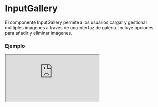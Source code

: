 
# InputGallery

El componente InputGallery permite a los usuarios cargar y gestionar múltiples imágenes a través de una interfaz de galería. Incluye opciones para añadir y eliminar imágenes.

### Ejemplo

<Iframe minHeightIframe="30dvh" src="https://fenextjs-component-storybook.vercel.app/iframe.html?args=&id=input-inputgallery--index&viewMode=story" />

### Importacion

Para importar el componente InputGallery, se puede hacer desde fenextjs

```tsx copy
import { InputGallery } from "fenextjs";
```

### Parametros

| Parametro | Tipo | Requerido | Default | Descripcion |
| --------- | ---- | --------- | ------- | ----------- |
| defaultValue | FileProps[] | no | [] | Valor por defecto que se muestra en la galería. Se espera un array de objetos FileProps. |
| value | FileProps[] | no | undefined | Valor controlado para la galería, que reemplaza el defaultValue si se proporciona. |
| textBtn | string | no | 'Add More Images' | Texto que se muestra en el botón para añadir más imágenes. |
| className | string | no | '' | Clase CSS para el componente. |
| classNameContentButton | string | no | '' | Clase CSS para el contenedor del botón. |
| classNameButton | ButtonClassProps | no | \{\} | Clase CSS específica para el botón. |
| onChange | (items: FileProps[]) =\> void | no | undefined | Función que se ejecuta cuando la lista de imágenes cambia. |

### Storybook

Para ver el storybook del componente lo puede hacer con este [link](https://fenextjs-component-storybook.vercel.app/?path=/story/input-inputgallery--index)

### Usos

- Galería de imágenes básica

```tsx copy
<InputGallery onChange={(items) => { console.log(items); }} />
```

- Galería de imágenes con valores predefinidos

```tsx copy
<InputGallery defaultValue={[{ fileData: "url1", text: "Image 1" }]} onChange={(items) => { console.log(items); }} />
```

- Galería con botón personalizado

```tsx copy
<InputGallery textBtn="Upload New Image" onChange={(items) => { console.log(items); }} />
```

